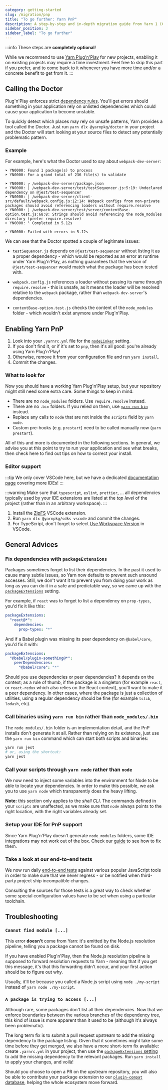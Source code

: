 ```yaml
---
category: getting-started
slug: /migration/pnp
title: "To go further: Yarn PnP"
description: A step-by-step and in-depth migration guide from Yarn 1 (Classic) to Yarn 2 (Berry).
sidebar_position: 3
sidebar_label: "To go further"
---
```


:::info
These steps are **completely optional**!

While we recommend to use [Yarn Plug'n'Play](/features/pnp) for new projects, enabling it on existing projects may require a time investment. Feel free to skip this part if you prefer, and to come back to it whenever you have more time and/or a concrete benefit to get from it.
:::

## Calling the Doctor

Plug'n'Play enforces strict [dependency rules](/advanced/rulebook). You'll get errors should something in your application rely on unlisted dependencies which could cause your application to become unstable.

To quickly detect which places may rely on unsafe patterns, Yarn provides a tool called the Doctor. Just run `yarn dlx @yarnpkg/doctor` in your project and the Doctor will start looking at your source files to detect any potentially problematic pattern.

### Example

For example, here's what the Doctor used to say about `webpack-dev-server`:

```
➤ YN0000: Found 1 package(s) to process
➤ YN0000: For a grand total of 236 file(s) to validate

➤ YN0000: ┌ /webpack-dev-server/package.json
➤ YN0000: │ /webpack-dev-server/test/testSequencer.js:5:19: Undeclared dependency on @jest/test-sequencer
➤ YN0000: │ /webpack-dev-server/client-src/default/webpack.config.js:12:14: Webpack configs from non-private packages should avoid referencing loaders without require.resolve
➤ YN0000: │ /webpack-dev-server/test/server/contentBase-option.test.js:68:8: Strings should avoid referencing the node_modules directory (prefer require.resolve)
➤ YN0000: └ Completed in 5.12s

➤ YN0000: Failed with errors in 5.12s
```

We can see that the Doctor spotted a couple of legitimate issues:

- `testSequencer.js` depends on `@jest/test-sequencer` without listing it as a proper dependency - which would be reported as an error at runtime under Yarn Plug'n'Play, as nothing guarantees that the version of `@jest/test-sequencer` would match what the package has been tested with.

- `webpack.config.js` references a loader without passing its name through `require.resolve` - this is unsafe, as it means the loader will be resolved relative to the `webpack` package, rather than `webpack-dev-server`'s dependencies.

- `contentBase-option.test.js` checks the content of the `node_modules` folder - which wouldn't exist anymore under Plug'n'Play.

## Enabling Yarn PnP

1. Look into your `.yarnrc.yml` file for the [`nodeLinker`](/configuration/yarnrc#nodeLinker) setting.
2. If you don't find it, or if it's set to `pnp`, then it's all good: you're already using Yarn Plug'n'Play!
3. Otherwise, remove it from your configuration file and run `yarn install`.
4. Commit the changes.

### What to look for

Now you should have a working Yarn Plug'n'Play setup, but your repository might still need some extra care. Some things to keep in mind:

- There are no `node_modules` folders. Use `require.resolve` instead.
- There are no `.bin` folders. If you relied on them, use [`yarn run bin`](#call-binaries-using-yarn-run-rather-than-node_modulesbin) instead.
- Replace any calls to `node` that are not inside the `scripts` field by `yarn node`.
- Custom pre-hooks (e.g. `prestart`) need to be called manually now (`yarn prestart`).

All of this and more is documented in the following sections. In general, we advise you at this point to try to run your application and see what breaks, then check here to find out tips on how to correct your install.

### Editor support

:::tip
We only cover VSCode here, but we have a dedicated [documentation page](/getting-started/editor-sdks) covering more IDEs!
:::

:::warning
Make sure that `typescript`, `eslint`, `prettier`, ... all dependencies typically used by your IDE extensions are listed at the *top level* of the project (rather than in an arbitrary workspace).
:::

1. Install the [ZipFS](https://marketplace.visualstudio.com/items?itemName=arcanis.vscode-zipfs) VSCode extension.
2. Run `yarn dlx @yarnpkg/sdks vscode` and commit the changes.
3. For TypeScript, don't forget to select [Use Workspace Version](https://code.visualstudio.com/docs/typescript/typescript-compiling#_using-the-workspace-version-of-typescript) in VSCode.

## General Advices

### Fix dependencies with `packageExtensions`

Packages sometimes forget to list their dependencies. In the past it used to cause many subtle issues, so Yarn now defaults to prevent such unsound accesses. Still, we don't want it to prevent you from doing your work as long as you can do it in a safe and predictable way, so we came up with the [`packageExtensions`](/configuration/yarnrc#packageExtensions) setting.

For example, if `react` was to forget to list a dependency on `prop-types`, you'd fix it like this:

```yaml
packageExtensions:
  "react@*":
    dependencies:
      prop-types: "*"
```

And if a Babel plugin was missing its peer dependency on `@babel/core`, you'd fix it with:

```yaml
packageExtensions:
  "@babel/plugin-something@*":
    peerDependencies:
      "@babel/core": "*"
```

Should you use dependencies or peer dependencies? It depends on the context; as a rule of thumb, if the package is a singleton (for example `react`, or `react-redux` which also relies on the React context), you'll want to make it a peer dependency. In other cases, where the package is just a collection of utilities, using a regular dependency should be fine (for example `tslib`, `lodash`, etc).

### Call binaries using `yarn run bin` rather than `node_modules/.bin`

The `node_modules/.bin` folder is an implementation detail, and the PnP installs don't generate it at all. Rather than relying on its existence, just use the `yarn run bin` command which can start both scripts and binaries:

```bash
yarn run jest
# or, using the shortcut:
yarn jest
```

### Call your scripts through `yarn node` rather than `node`

We now need to inject some variables into the environment for Node to be able to locate your dependencies. In order to make this possible, we ask you to use `yarn node` which transparently does the heavy lifting.

**Note:** this section only applies to the _shell CLI_. The commands defined in your `scripts` are unaffected, as we make sure that `node` always points to the right location, with the right variables already set.

### Setup your IDE for PnP support

Since Yarn Plug'n'Play doesn't generate `node_modules` folders, some IDE integrations may not work out of the box. Check our [guide](/getting-started/editor-sdks) to see how to fix them.

### Take a look at our end-to-end tests

We now run daily [end-to-end tests](https://github.com/yarnpkg/berry#current-status) against various popular JavaScript tools in order to make sure that we never regress - or be notified when third-party project ship incompatible changes.

Consulting the sources for those tests is a great way to check whether some special configuration values have to be set when using a particular toolchain.

## Troubleshooting

### `Cannot find module [...]`

This error **doesn't** come from Yarn: it's emitted by the Node.js resolution pipeline, telling you a package cannot be found on disk.

If you have enabled Plug'n'Play, then the Node.js resolution pipeline is supposed to forward resolution requests to Yarn - meaning that if you get this message, it's that this forwarding didn't occur, and your first action should be to figure out why.

Usually, it'll be because you called a Node.js script using `node ./my-script` instead of `yarn node ./my-script`.

### `A package is trying to access [...]`

Although rare, some packages don't list all their dependencies. Now that we enforce boundaries between the various branches of the dependency tree, this kind of issue is more apparent than it used to be (although it's always been problematic).

The long term fix is to submit a pull request upstream to add the missing dependency to the package listing. Given that it sometimes might take some time before they get merged, we also have a more short-term fix available: create `.yarnrc.yml` in your project, then use the [`packageExtensions` setting](#fix-dependencies-with-packageextensions) to add the missing dependency to the relevant packages. Run `yarn install` to apply your changes, and voilà!

Should you choose to open a PR on the upstream repository, you will also be able to contribute your package extension to our [`plugin-compat` database](https://github.com/yarnpkg/berry/blob/master/packages/plugin-compat/sources/extensions.ts), helping the whole ecosystem move forward.
